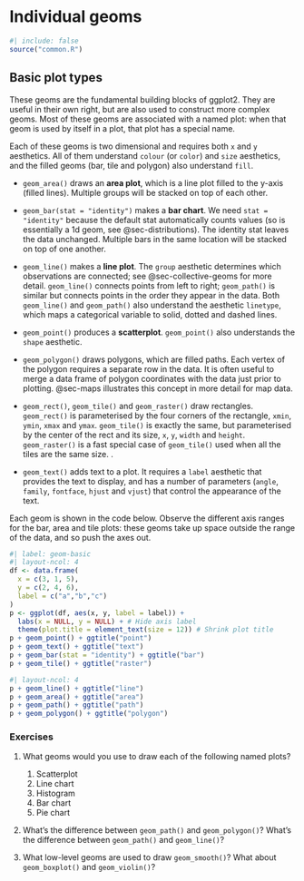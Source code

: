 # Individual geoms {#sec-individual-geoms}

```r
#| include: false
source("common.R")
```

## Basic plot types {#sec-basics}

These geoms are the fundamental building blocks of ggplot2.
They are useful in their own right, but are also used to construct more complex geoms.
Most of these geoms are associated with a named plot: when that geom is used by itself in a plot, that plot has a special name.

Each of these geoms is two dimensional and requires both `x` and `y` aesthetics.
All of them understand `colour` (or `color`) and `size` aesthetics, and the filled geoms (bar, tile and polygon) also understand `fill`.

-   `geom_area()` draws an **area plot**, which is a line plot filled to the y-axis (filled lines).
    Multiple groups will be stacked on top of each other.
    \index{Area plot} \indexf{geom\_area}

-   `geom_bar(stat = "identity")` makes a **bar chart**.
    We need `stat = "identity"` because the default stat automatically counts values (so is essentially a 1d geom, see @sec-distributions).
    The identity stat leaves the data unchanged.
    Multiple bars in the same location will be stacked on top of one another.\index{Barchart} \indexf{geom\_bar}

-   `geom_line()` makes a **line plot**.
    The `group` aesthetic determines which observations are connected; see @sec-collective-geoms for more detail.
    `geom_line()` connects points from left to right; `geom_path()` is similar but connects points in the order they appear in the data.
    Both `geom_line()` and `geom_path()` also understand the aesthetic `linetype`, which maps a categorical variable to solid, dotted and dashed lines.
    \index{Line plot} \indexf{geom\_line} \indexf{geom\_path}

-   `geom_point()` produces a **scatterplot**.
    `geom_point()` also understands the `shape` aesthetic.
    \indexf{geom\_point}

-   `geom_polygon()` draws polygons, which are filled paths.
    Each vertex of the polygon requires a separate row in the data.
    It is often useful to merge a data frame of polygon coordinates with the data just prior to plotting.
    @sec-maps illustrates this concept in more detail for map data.
    \indexf{geom\_polygon}

-   `geom_rect()`, `geom_tile()` and `geom_raster()` draw rectangles.
    `geom_rect()` is parameterised by the four corners of the rectangle, `xmin`, `ymin`, `xmax` and `ymax`.
    `geom_tile()` is exactly the same, but parameterised by the center of the rect and its size, `x`, `y`, `width` and `height`.
    `geom_raster()` is a fast special case of `geom_tile()` used when all the tiles are the same size.
    \index{Image plot} \index{Level plot} \indexf{geom\_tile}.
    \indexf{geom\_rect} \indexf{geom\_raster}

-   `geom_text()` adds text to a plot.
    It requires a `label` aesthetic that provides the text to display, and has a number of parameters (`angle`, `family`, `fontface`, `hjust` and `vjust`) that control the appearance of the text.

Each geom is shown in the code below.
Observe the different axis ranges for the bar, area and tile plots: these geoms take up space outside the range of the data, and so push the axes out.

```r
#| label: geom-basic
#| layout-ncol: 4
df <- data.frame(
  x = c(3, 1, 5), 
  y = c(2, 4, 6), 
  label = c("a","b","c")
)
p <- ggplot(df, aes(x, y, label = label)) + 
  labs(x = NULL, y = NULL) + # Hide axis label
  theme(plot.title = element_text(size = 12)) # Shrink plot title
p + geom_point() + ggtitle("point")
p + geom_text() + ggtitle("text")
p + geom_bar(stat = "identity") + ggtitle("bar")
p + geom_tile() + ggtitle("raster")
```

```r
#| layout-ncol: 4
p + geom_line() + ggtitle("line")
p + geom_area() + ggtitle("area")
p + geom_path() + ggtitle("path")
p + geom_polygon() + ggtitle("polygon")
```

### Exercises

1.  What geoms would you use to draw each of the following named plots?

    1.  Scatterplot
    2.  Line chart
    3.  Histogram
    4.  Bar chart
    5.  Pie chart

2.  What's the difference between `geom_path()` and `geom_polygon()`?
    What's the difference between `geom_path()` and `geom_line()`?

3.  What low-level geoms are used to draw `geom_smooth()`?
    What about `geom_boxplot()` and `geom_violin()`?
